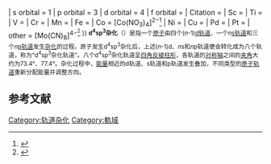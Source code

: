 {{noteTA
|T=zh-hans:d<sup>4</sup>sp<sup>3</sup>杂化; zh-hant:d<sup>4</sup>sp<sup>3</sup>混成;
|1=zh-hans:轨道; zh-hant:軌域;
|2=zh-hans:杂化; zh-hant:混成;
|G1=Chemistry
}}
{{Infobox OH
| name = d<sup>4</sup>sp<sup>3</sup>杂化
| element = 钴
| electron configuration = 
<math>\mathrm{
Co^{4+*}\quad[Kr]
\frac{\color {White}/}{4d}\;
\frac{\color {White}/}{(d^4sp^3)^7}}
</math>
| s orbital = 1
| p orbital = 3
| d orbital = 4
| f orbital = 
| Citation = 
| Sc = 
| Ti = 
| V = 
| Cr = 
| Mn = 
| Fe = 
| Co = [Co(NO<sub>3</sub>)<sub>4</sub>]<sup>2−</sup><ref>{{cite web| title =配合物的化学键理论：杂化轨道与空间构型的关系| work =配位化学| accessdate =2012-01-30| url =http://jpkc.yzu.edu.cn/course2/yjhx/peiweihuaxue/第三章%20%20配合物的化学键理论1.pdf| language =zh| deadurl =yes| archiveurl =https://web.archive.org/web/20160304074926/http://jpkc.yzu.edu.cn/course2/yjhx/peiweihuaxue/%E7%AC%AC%E4%B8%89%E7%AB%A0%20%20%E9%85%8D%E5%90%88%E7%89%A9%E7%9A%84%E5%8C%96%E5%AD%A6%E9%94%AE%E7%90%86%E8%AE%BA1.pdf| archivedate =2016-03-04}}</ref>
| Ni = 
| Cu = 
| Pd = 
| Pt = 
| other = [Mo(CN)<sub>8</sub>]<sup>4−<ref>{{cite web
 | title = Основные типы полиэдров в координационных соединениях переходных металлов с КЧ центрального атома от 2 до 8
 | work = Таблицы координационной химии
 | accessdate = 2012-01-31
 | url = http://quant.distant.ru/files/pdf/tabl.pdf
 | language = ru
 | archive-url = https://web.archive.org/web/20160212192129/http://quant.distant.ru/files/pdf/tabl.pdf
 | archive-date = 2016-02-12
 | dead-url = yes
 }}</ref>
}}
'''d<sup>4</sup>sp<sup>3</sup>杂化'''（{{lang-en|d<sup>4</sup>sp<sup>3</sup> hybridization}}）是指一个[[原子|原子]]由四个(''n''-1)[[d轨道|d轨道]]、一个''n''[[s轨道|s轨道]]和三个''n''[[p轨道|p轨道]]发生[[轨道杂化|杂化]]的过程。原子发生d<sup>4</sup>sp<sup>3</sup>杂化后，上述(''n''-1)d、''n''s和''n''p轨道便会转化成为八个轨道，称为“d<sup>4</sup>sp<sup>3</sup>杂化轨道”。八个d<sup>4</sup>sp<sup>3</sup>杂化轨道呈[[方形反棱柱分子构型|四角反棱柱形]]，各轨道的[[轴对称|对称轴]]之间的[[夹角|夹角]]大约为73.4°、77.4°。杂化过程中，[[能量|能量]]相近的d轨道、s轨道和p轨道发生叠加，不同类型的[[原子轨道|原子轨道]]重新分配能量并调整方向。

== 参考文献 ==
{{reflist}}

{{軌域}}

[[Category:轨道杂化|Category:轨道杂化]]
[[Category:軌域|Category:軌域]]